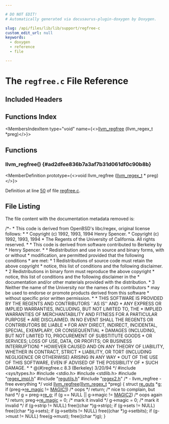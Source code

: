 ```yaml
---

# DO NOT EDIT!
# Automatically generated via docusaurus-plugin-doxygen by Doxygen.

slug: /api/files/lib/lib/support/regfree-c
custom_edit_url: null
keywords:
  - doxygen
  - reference
  - file

---
```





# The `regfree.c` File Reference

<DoxygenPage pluginConfig={pluginConfig}>



## Included Headers

<IncludesList>
<IncludesListItem
  filePath="sys/types.h"
  permalink=""
  isLocal="false" />
<IncludesListItem
  filePath="stdio.h"
  permalink=""
  isLocal="false" />
<IncludesListItem
  filePath="stdlib.h"
  permalink=""
  isLocal="false" />
<IncludesListItem
  filePath="regex_impl.h"
  permalink="/docs/api/files/lib/lib/support/regex-impl-h"
  isLocal="true" />
<IncludesListItem
  filePath="regutils.h"
  permalink="/docs/api/files/lib/lib/support/regutils-h"
  isLocal="true" />
<IncludesListItem
  filePath="regex2.h"
  permalink="/docs/api/files/lib/lib/support/regex2-h"
  isLocal="true" />
</IncludesList>

## Functions Index

<MembersIndex>

<MembersIndexItem
  type="void"
  name={<><a href="#ad2dfee836b7a3af7b31d061df0c90b8b">llvm&#95;regfree</a> (llvm&#95;regex&#95;t &#42;preg)</>}>
</MembersIndexItem>

</MembersIndex>


<SectionDefinition>

## Functions

### llvm&#95;regfree() {#ad2dfee836b7a3af7b31d061df0c90b8b}

<MemberDefinition
  prototype={<>void llvm&#95;regfree (<a href="/docs/api/files/lib/lib/support/regex-impl-h/#a14d8a63433f444e7352b4e931cf33335">llvm&#95;regex&#95;t</a> &#42; preg)</>}>

Definition at line <a href="#l00050">50</a> of file <a href="/docs/api/files/lib/lib/support/regfree-c">regfree.c</a>.
</MemberDefinition>

</SectionDefinition>

## File Listing

The file content with the documentation metadata removed is:

<ProgramListing>

<Link id="l00001" /><CodeLine lineNumber="1"><span class="doxyHighlightComment">/&#42;-</span></CodeLine>
<Link id="l00002" /><CodeLine lineNumber="2"><span class="doxyHighlightComment"> &#42; This code is derived from OpenBSD&#39;s libc/regex, original license follows:</span></CodeLine>
<Link id="l00003" /><CodeLine lineNumber="3"><span class="doxyHighlightComment"> &#42;</span></CodeLine>
<Link id="l00004" /><CodeLine lineNumber="4"><span class="doxyHighlightComment"> &#42; Copyright (c) 1992, 1993, 1994 Henry Spencer.</span></CodeLine>
<Link id="l00005" /><CodeLine lineNumber="5"><span class="doxyHighlightComment"> &#42; Copyright (c) 1992, 1993, 1994</span></CodeLine>
<Link id="l00006" /><CodeLine lineNumber="6"><span class="doxyHighlightComment"> &#42;  The Regents of the University of California.  All rights reserved.</span></CodeLine>
<Link id="l00007" /><CodeLine lineNumber="7"><span class="doxyHighlightComment"> &#42;</span></CodeLine>
<Link id="l00008" /><CodeLine lineNumber="8"><span class="doxyHighlightComment"> &#42; This code is derived from software contributed to Berkeley by</span></CodeLine>
<Link id="l00009" /><CodeLine lineNumber="9"><span class="doxyHighlightComment"> &#42; Henry Spencer.</span></CodeLine>
<Link id="l00010" /><CodeLine lineNumber="10"><span class="doxyHighlightComment"> &#42;</span></CodeLine>
<Link id="l00011" /><CodeLine lineNumber="11"><span class="doxyHighlightComment"> &#42; Redistribution and use in source and binary forms, with or without</span></CodeLine>
<Link id="l00012" /><CodeLine lineNumber="12"><span class="doxyHighlightComment"> &#42; modification, are permitted provided that the following conditions</span></CodeLine>
<Link id="l00013" /><CodeLine lineNumber="13"><span class="doxyHighlightComment"> &#42; are met:</span></CodeLine>
<Link id="l00014" /><CodeLine lineNumber="14"><span class="doxyHighlightComment"> &#42; 1 Redistributions of source code must retain the above copyright</span></CodeLine>
<Link id="l00015" /><CodeLine lineNumber="15"><span class="doxyHighlightComment"> &#42;    notice, this list of conditions and the following disclaimer.</span></CodeLine>
<Link id="l00016" /><CodeLine lineNumber="16"><span class="doxyHighlightComment"> &#42; 2 Redistributions in binary form must reproduce the above copyright</span></CodeLine>
<Link id="l00017" /><CodeLine lineNumber="17"><span class="doxyHighlightComment"> &#42;    notice, this list of conditions and the following disclaimer in the</span></CodeLine>
<Link id="l00018" /><CodeLine lineNumber="18"><span class="doxyHighlightComment"> &#42;    documentation and/or other materials provided with the distribution.</span></CodeLine>
<Link id="l00019" /><CodeLine lineNumber="19"><span class="doxyHighlightComment"> &#42; 3 Neither the name of the University nor the names of its contributors</span></CodeLine>
<Link id="l00020" /><CodeLine lineNumber="20"><span class="doxyHighlightComment"> &#42;    may be used to endorse or promote products derived from this software</span></CodeLine>
<Link id="l00021" /><CodeLine lineNumber="21"><span class="doxyHighlightComment"> &#42;    without specific prior written permission.</span></CodeLine>
<Link id="l00022" /><CodeLine lineNumber="22"><span class="doxyHighlightComment"> &#42;</span></CodeLine>
<Link id="l00023" /><CodeLine lineNumber="23"><span class="doxyHighlightComment"> &#42; THIS SOFTWARE IS PROVIDED BY THE REGENTS AND CONTRIBUTORS &#96;&#96;AS IS&#39;&#39; AND</span></CodeLine>
<Link id="l00024" /><CodeLine lineNumber="24"><span class="doxyHighlightComment"> &#42; ANY EXPRESS OR IMPLIED WARRANTIES, INCLUDING, BUT NOT LIMITED TO, THE</span></CodeLine>
<Link id="l00025" /><CodeLine lineNumber="25"><span class="doxyHighlightComment"> &#42; IMPLIED WARRANTIES OF MERCHANTABILITY AND FITNESS FOR A PARTICULAR PURPOSE</span></CodeLine>
<Link id="l00026" /><CodeLine lineNumber="26"><span class="doxyHighlightComment"> &#42; ARE DISCLAIMED.  IN NO EVENT SHALL THE REGENTS OR CONTRIBUTORS BE LIABLE</span></CodeLine>
<Link id="l00027" /><CodeLine lineNumber="27"><span class="doxyHighlightComment"> &#42; FOR ANY DIRECT, INDIRECT, INCIDENTAL, SPECIAL, EXEMPLARY, OR CONSEQUENTIAL</span></CodeLine>
<Link id="l00028" /><CodeLine lineNumber="28"><span class="doxyHighlightComment"> &#42; DAMAGES (INCLUDING, BUT NOT LIMITED TO, PROCUREMENT OF SUBSTITUTE GOODS</span></CodeLine>
<Link id="l00029" /><CodeLine lineNumber="29"><span class="doxyHighlightComment"> &#42; OR SERVICES; LOSS OF USE, DATA, OR PROFITS; OR BUSINESS INTERRUPTION)</span></CodeLine>
<Link id="l00030" /><CodeLine lineNumber="30"><span class="doxyHighlightComment"> &#42; HOWEVER CAUSED AND ON ANY THEORY OF LIABILITY, WHETHER IN CONTRACT, STRICT</span></CodeLine>
<Link id="l00031" /><CodeLine lineNumber="31"><span class="doxyHighlightComment"> &#42; LIABILITY, OR TORT (INCLUDING NEGLIGENCE OR OTHERWISE) ARISING IN ANY WAY</span></CodeLine>
<Link id="l00032" /><CodeLine lineNumber="32"><span class="doxyHighlightComment"> &#42; OUT OF THE USE OF THIS SOFTWARE, EVEN IF ADVISED OF THE POSSIBILITY OF</span></CodeLine>
<Link id="l00033" /><CodeLine lineNumber="33"><span class="doxyHighlightComment"> &#42; SUCH DAMAGE.</span></CodeLine>
<Link id="l00034" /><CodeLine lineNumber="34"><span class="doxyHighlightComment"> &#42;</span></CodeLine>
<Link id="l00035" /><CodeLine lineNumber="35"><span class="doxyHighlightComment"> &#42;  @(#)regfree.c 8.3 (Berkeley) 3/20/94</span></CodeLine>
<Link id="l00036" /><CodeLine lineNumber="36"><span class="doxyHighlightComment"> &#42;/</span></CodeLine>
<Link id="l00037" /><CodeLine lineNumber="37"></CodeLine>
<Link id="l00038" /><CodeLine lineNumber="38"><span class="doxyHighlightPreprocessor">#include &lt;sys/types.h&gt;</span></CodeLine>
<Link id="l00039" /><CodeLine lineNumber="39"><span class="doxyHighlightPreprocessor">#include &lt;stdio.h&gt;</span></CodeLine>
<Link id="l00040" /><CodeLine lineNumber="40"><span class="doxyHighlightPreprocessor">#include &lt;stdlib.h&gt;</span></CodeLine>
<Link id="l00041" /><CodeLine lineNumber="41"><span class="doxyHighlightPreprocessor">#include &quot;<a href="/docs/api/files/lib/lib/support/regex-impl-h">regex&#95;impl.h</a>&quot;</span></CodeLine>
<Link id="l00042" /><CodeLine lineNumber="42"></CodeLine>
<Link id="l00043" /><CodeLine lineNumber="43"><span class="doxyHighlightPreprocessor">#include &quot;<a href="/docs/api/files/lib/lib/support/regutils-h">regutils.h</a>&quot;</span></CodeLine>
<Link id="l00044" /><CodeLine lineNumber="44"><span class="doxyHighlightPreprocessor">#include &quot;<a href="/docs/api/files/lib/lib/support/regex2-h">regex2.h</a>&quot;</span></CodeLine>
<Link id="l00045" /><CodeLine lineNumber="45"></CodeLine>
<Link id="l00046" /><CodeLine lineNumber="46"><span class="doxyHighlightComment">/&#42;</span></CodeLine>
<Link id="l00047" /><CodeLine lineNumber="47"><span class="doxyHighlightComment"> - llvm&#95;regfree - free everything</span></CodeLine>
<Link id="l00048" /><CodeLine lineNumber="48"><span class="doxyHighlightComment"> &#42;/</span></CodeLine>
<Link id="l00049" /><CodeLine lineNumber="49"><span class="doxyHighlightKeywordType">void</span></CodeLine>
<Link id="l00050" /><CodeLine lineNumber="50" lineLink="/docs/api/files/lib/lib/support/regex-impl-h/#a5b067957e932003b295ff3a8bbffe882"><span class="doxyHighlight"><a href="#ad2dfee836b7a3af7b31d061df0c90b8b">llvm&#95;regfree</a>(<a href="/docs/api/files/lib/lib/support/regex-impl-h/#a14d8a63433f444e7352b4e931cf33335">llvm&#95;regex&#95;t</a> &#42;preg)</span></CodeLine>
<Link id="l00051" /><CodeLine lineNumber="51"><span class="doxyHighlight">&#123;</span></CodeLine>
<Link id="l00052" /><CodeLine lineNumber="52"><span class="doxyHighlight">  </span><span class="doxyHighlightKeyword">struct </span><span class="doxyHighlight"><a href="/docs/api/structs/re-guts">re&#95;guts</a> &#42;<a href="/docs/api/files/lib/lib/support/lib/support/blake3/blake3-portable-c/#ab5958fad499ed692422c66bb20000a39">g</a>;</span></CodeLine>
<Link id="l00053" /><CodeLine lineNumber="53"></CodeLine>
<Link id="l00054" /><CodeLine lineNumber="54"><span class="doxyHighlight">  </span><span class="doxyHighlightKeywordFlow">if</span><span class="doxyHighlight"> (preg-&gt;<a href="/docs/api/structs/llvm-regex/#a1a96d03c57ddbbacd6bd4f5e587ce558">re&#95;magic</a> != <a href="/docs/api/files/lib/lib/support/regex2-h/#ac77db84cf42ba546550a69ac744c14ff">MAGIC1</a>) </span><span class="doxyHighlightComment">/&#42; oops &#42;/</span></CodeLine>
<Link id="l00055" /><CodeLine lineNumber="55"><span class="doxyHighlight">    </span><span class="doxyHighlightKeywordFlow">return</span><span class="doxyHighlight">;     </span><span class="doxyHighlightComment">/&#42; nice to complain, but hard &#42;/</span></CodeLine>
<Link id="l00056" /><CodeLine lineNumber="56"></CodeLine>
<Link id="l00057" /><CodeLine lineNumber="57"><span class="doxyHighlight">  <a href="/docs/api/files/lib/lib/support/lib/support/blake3/blake3-portable-c/#ab5958fad499ed692422c66bb20000a39">g</a> = preg-&gt;<a href="/docs/api/structs/llvm-regex/#a21d425d48e65f2408ccadde7ec358bf7">re&#95;g</a>;</span></CodeLine>
<Link id="l00058" /><CodeLine lineNumber="58"><span class="doxyHighlight">  </span><span class="doxyHighlightKeywordFlow">if</span><span class="doxyHighlight"> (<a href="/docs/api/files/lib/lib/support/lib/support/blake3/blake3-portable-c/#ab5958fad499ed692422c66bb20000a39">g</a> == NULL || <a href="/docs/api/files/lib/lib/support/lib/support/blake3/blake3-portable-c/#ab5958fad499ed692422c66bb20000a39">g</a>-&gt;magic != <a href="/docs/api/files/lib/lib/support/regex2-h/#ade86ed2c7955ab1d3b4b4d84f7df8524">MAGIC2</a>)  </span><span class="doxyHighlightComment">/&#42; oops again &#42;/</span></CodeLine>
<Link id="l00059" /><CodeLine lineNumber="59"><span class="doxyHighlight">    </span><span class="doxyHighlightKeywordFlow">return</span><span class="doxyHighlight">;</span></CodeLine>
<Link id="l00060" /><CodeLine lineNumber="60"><span class="doxyHighlight">  preg-&gt;<a href="/docs/api/structs/llvm-regex/#a1a96d03c57ddbbacd6bd4f5e587ce558">re&#95;magic</a> = 0;   </span><span class="doxyHighlightComment">/&#42; mark it invalid &#42;/</span></CodeLine>
<Link id="l00061" /><CodeLine lineNumber="61"><span class="doxyHighlight">  <a href="/docs/api/files/lib/lib/support/lib/support/blake3/blake3-portable-c/#ab5958fad499ed692422c66bb20000a39">g</a>-&gt;magic = 0;     </span><span class="doxyHighlightComment">/&#42; mark it invalid &#42;/</span></CodeLine>
<Link id="l00062" /><CodeLine lineNumber="62"></CodeLine>
<Link id="l00063" /><CodeLine lineNumber="63"><span class="doxyHighlight">  </span><span class="doxyHighlightKeywordFlow">if</span><span class="doxyHighlight"> (<a href="/docs/api/files/lib/lib/support/lib/support/blake3/blake3-portable-c/#ab5958fad499ed692422c66bb20000a39">g</a>-&gt;strip != NULL)</span></CodeLine>
<Link id="l00064" /><CodeLine lineNumber="64"><span class="doxyHighlight">    free((</span><span class="doxyHighlightKeywordType">char</span><span class="doxyHighlight"> &#42;)<a href="/docs/api/files/lib/lib/support/lib/support/blake3/blake3-portable-c/#ab5958fad499ed692422c66bb20000a39">g</a>-&gt;strip);</span></CodeLine>
<Link id="l00065" /><CodeLine lineNumber="65"><span class="doxyHighlight">  </span><span class="doxyHighlightKeywordFlow">if</span><span class="doxyHighlight"> (<a href="/docs/api/files/lib/lib/support/lib/support/blake3/blake3-portable-c/#ab5958fad499ed692422c66bb20000a39">g</a>-&gt;sets != NULL)</span></CodeLine>
<Link id="l00066" /><CodeLine lineNumber="66"><span class="doxyHighlight">    free((</span><span class="doxyHighlightKeywordType">char</span><span class="doxyHighlight"> &#42;)<a href="/docs/api/files/lib/lib/support/lib/support/blake3/blake3-portable-c/#ab5958fad499ed692422c66bb20000a39">g</a>-&gt;sets);</span></CodeLine>
<Link id="l00067" /><CodeLine lineNumber="67"><span class="doxyHighlight">  </span><span class="doxyHighlightKeywordFlow">if</span><span class="doxyHighlight"> (<a href="/docs/api/files/lib/lib/support/lib/support/blake3/blake3-portable-c/#ab5958fad499ed692422c66bb20000a39">g</a>-&gt;setbits != NULL)</span></CodeLine>
<Link id="l00068" /><CodeLine lineNumber="68"><span class="doxyHighlight">    free((</span><span class="doxyHighlightKeywordType">char</span><span class="doxyHighlight"> &#42;)<a href="/docs/api/files/lib/lib/support/lib/support/blake3/blake3-portable-c/#ab5958fad499ed692422c66bb20000a39">g</a>-&gt;setbits);</span></CodeLine>
<Link id="l00069" /><CodeLine lineNumber="69"><span class="doxyHighlight">  </span><span class="doxyHighlightKeywordFlow">if</span><span class="doxyHighlight"> (<a href="/docs/api/files/lib/lib/support/lib/support/blake3/blake3-portable-c/#ab5958fad499ed692422c66bb20000a39">g</a>-&gt;must != NULL)</span></CodeLine>
<Link id="l00070" /><CodeLine lineNumber="70"><span class="doxyHighlight">    free(<a href="/docs/api/files/lib/lib/support/lib/support/blake3/blake3-portable-c/#ab5958fad499ed692422c66bb20000a39">g</a>-&gt;must);</span></CodeLine>
<Link id="l00071" /><CodeLine lineNumber="71"><span class="doxyHighlight">  free((</span><span class="doxyHighlightKeywordType">char</span><span class="doxyHighlight"> &#42;)<a href="/docs/api/files/lib/lib/support/lib/support/blake3/blake3-portable-c/#ab5958fad499ed692422c66bb20000a39">g</a>);</span></CodeLine>
<Link id="l00072" /><CodeLine lineNumber="72"><span class="doxyHighlight">&#125;</span></CodeLine>

</ProgramListing>


</DoxygenPage>
